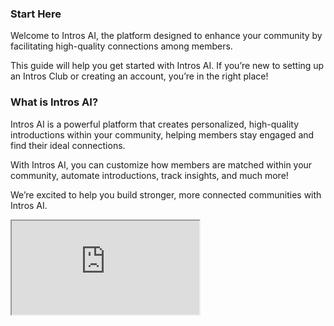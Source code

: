 ### **Start Here**

Welcome to Intros AI, the platform designed to enhance your community by facilitating high-quality connections among members.

This guide will help you get started with Intros AI. If you’re new to setting up an Intros Club or creating an account, you’re in the right place!

### **What is Intros AI?**

Intros AI is a powerful platform that creates personalized, high-quality introductions within your community, helping members stay engaged and find their ideal connections.

With Intros AI, you can customize how members are matched within your community, automate introductions, track insights, and much more!

We’re excited to help you build stronger, more connected communities with Intros AI.

<iframe src="https://capture.navattic.com/clt952om2005k0gjoetyo70wj"></iframe>

        
</div>
